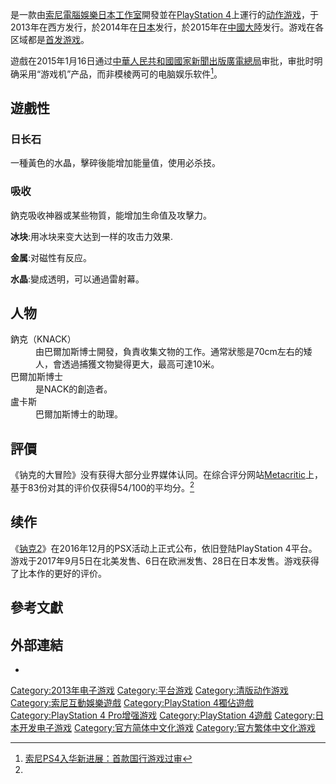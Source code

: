{{NoteTA
| G1=Games
}}
{{Infobox VG
| title = 钠克的大冒险
| english = Knack
| official  = {{vgr|CN|钠克的大冒险|nocc=yes}}
| platforms = [[PlayStation_4|PlayStation 4]]
| developer = [[索尼電腦娛樂日本工作室|索尼電腦娛樂日本工作室]]
| publisher = [[索尼電腦娛樂|索尼電腦娛樂]]
| producer = 渡邊祐介
| director = 马克·瑟尼、饭岛贵光<ref name="インタビュー20140623">{{Cite web|title=次世代ゲームの作り方を模索、PS4『KNACK』開発チームインタビュー・・・GTMF 2014直前インタビュー|author=平工泰久|url=http://www.inside-games.jp/article/2014/06/23/77997.html|work=INSIDE|publisher=IID, Inc. |date=2014-06-23|accessdate=2014-06-26}}</ref>
| artist      = 山口義明
| writer      =马克·瑟尼
| composer    = Matthew Margeson<br />锋山亘
| released = {{vgrelease|NA|2013年11月15日|EU|2013年11月29日|JP|2014年2月22日|CN|2015年3月20日}}
| genre = [[平台游戏|平台]]、[[清版动作游戏|清版动作]]
| modes = [[单人电子游戏|单人]]、[[合作电子游戏|多人合作]]
}}

{{Vgname|钠克的大冒险|en=Knack|diff=yes|aka=钠克}}是一款由[[索尼電腦娛樂日本工作室|索尼電腦娛樂日本工作室]]開發並在[[PlayStation_4|PlayStation 4]]上運行的[[动作游戏|动作游戏]]，于2013年在西方发行，於2014年在[[日本|日本]]发行，於2015年在[[中國大陸|中國大陸]]发行。游戏在各区域都是[[首发游戏|首发游戏]]。

遊戲在2015年1月16日通过[[中華人民共和國國家新聞出版廣電總局|中華人民共和國國家新聞出版廣電總局]]审批，审批时明确采用“游戏机”产品，而非模棱两可的电脑娱乐软件<ref>[http://tech.ifeng.com/a/20150205/40972087_0.shtml 索尼PS4入华新进展：首款国行游戏过审]</ref>。

== 遊戲性 ==
=== 日长石 ===
一種黃色的水晶，擊碎後能增加能量值，使用必杀技。

=== 吸收 ===
鈉克吸收神器或某些物質，能增加生命值及攻擊力。

'''冰块''':用冰块来变大达到一样的攻击力效果.

'''金属''':对磁性有反应。

'''水晶''':變成透明，可以通過雷射幕。

== 人物 ==
;鈉克（KNACK）
:由巴爾加斯博士開發，負責收集文物的工作。通常狀態是70cm左右的矮人，會透過捕獲文物變得更大，最高可達10米。
;巴爾加斯博士
:是NACK的創造者。
;盧卡斯
:巴爾加斯博士的助理。

== 評價 ==

{{Video game reviews
| MC = 54/100<ref name="MC">{{cite web |url=http://www.metacritic.com/game/playstation-4/knack |title=Knack for PlayStation 4 Reviews |publisher=Metacritic |accessdate=November 22, 2013}}</ref>
| Destruct = 7/10<ref name="Destruct">{{cite web |url=http://www.destructoid.com/review-knack-265548.phtml |title=Review: Knack |last=North |first=Dale |date=November 13, 2013 |work=[[Destructoid|Destructoid]] |accessdate=November 22, 2013}}</ref>
| EuroG = 4/10<ref name="EuroG">{{cite web |url=http://www.eurogamer.net/articles/2013-11-13-knack-review |title=Knack review |last=Bramwell |first=Tom |date=November 13, 2013 |work=[[Eurogamer|Eurogamer]] |accessdate=November 22, 2013}}</ref>
| GI = 8.25/10<ref name="GI">{{cite web |url=http://www.gameinformer.com/games/knack/b/playstation4/archive/2013/11/13/bringing-old-school-platforming-to-next-gen.aspx |title=Bringing Old-School Platforming To Next-Gen |last=Helgeson |first=Matt |date=November 13, 2013 |work=[[Game_Informer|Game Informer]] |accessdate=November 22, 2013}}</ref>
| GSpot = 4/10<ref name="GSpot">{{cite web |url=http://www.gamespot.com/reviews/knack-review/1900-6415530/ |title=Knack Review |last=McShea |first=Tom |work=[[GameSpot|GameSpot]] |publisher=CBC Interactive |date=November 13, 2013 |accessdate=November 22, 2013}}</ref>
| GRadar = {{rating|2.5|5}}<ref>{{cite web |url=http://www.gamesradar.com/knack-review/ |title=Knack review |last=Cooper |first=Hollander |date=November 13, 2013 |work=[[GamesRadar|GamesRadar]] |accessdate=November 22, 2013}}</ref>
| GT = 5.0/10<ref>{{cite web |url=http://www.gametrailers.com/reviews/oxte8n/knack-review |title=Knack Review |date=November 13, 2013 |work=[[GameTrailers|GameTrailers]] |accessdate=November 22, 2013}}</ref>
| IGN = 5.9/10<ref name="IGN">{{cite web |url=http://www.ign.com/articles/2013/11/13/knack-review |title=Knack Review |last=Butts |first=Steve |work=[[IGN|IGN]] |publisher=IGN Entertainment |date=November 13, 2013 |accessdate=November 22, 2013}}</ref>
| rev1 = ''[[VentureBeat|VentureBeat]]''
| rev1Score = 70/100<ref name="VentureBeat review">{{cite web |url=http://venturebeat.com/2013/11/13/knack-review/ |title=PS4 platformer Knack is a fun adventure that fails to think big (review) |last=Noble |first=McKinley |publisher=VentureBeat |date=November 13, 2013 |accessdate=November 22, 2013}}</ref>
}}
《钠克的大冒险》没有获得大部分业界媒体认同。在综合评分网站[[Metacritic|Metacritic]]上，基于83份对其的评价仅获得54/100的平均分。<ref name="MC"/>

== 续作 ==
《[[钠克2|钠克2]]》在2016年12月的PSX活动上正式公布，依旧登陆PlayStation 4平台。游戏于2017年9月5日在北美发售、6日在欧洲发售、28日在日本发售。游戏获得了比本作的更好的评价。

== 參考文獻 ==
{{reflist}}

== 外部連結 ==

* {{Official website|http://www.playstation.com.cn/ps4/gamesdetail/gamedetail_nkdmx.htm|中國大陸官方網頁}}

{{DEFAULTSORT:Knack}}
[[Category:2013年电子游戏|Category:2013年电子游戏]]
[[Category:平台游戏|Category:平台游戏]]
[[Category:清版动作游戏|Category:清版动作游戏]]
[[Category:索尼互動娛樂遊戲|Category:索尼互動娛樂遊戲]]
[[Category:PlayStation_4獨佔遊戲|Category:PlayStation 4獨佔遊戲]]
[[Category:PlayStation_4_Pro增强游戏|Category:PlayStation 4 Pro增强游戏]]
[[Category:PlayStation_4遊戲|Category:PlayStation 4遊戲]]
[[Category:日本开发电子游戏|Category:日本开发电子游戏]]
[[Category:官方简体中文化游戏|Category:官方简体中文化游戏]]
[[Category:官方繁体中文化游戏|Category:官方繁体中文化游戏]]